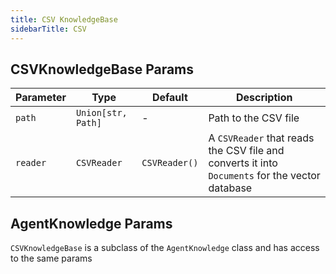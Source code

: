 ```yaml
---
title: CSV KnowledgeBase
sidebarTitle: CSV
---
```


## CSVKnowledgeBase Params

| Parameter | Type | Default | Description |
| --- | --- | --- | --- |
| `path` | `Union[str, Path]` | - | Path to the CSV file |
| `reader` | `CSVReader` | `CSVReader()` | A `CSVReader` that reads the CSV file and converts it into `Documents` for the vector database |

## AgentKnowledge Params

`CSVKnowledgeBase` is a subclass of the `AgentKnowledge` class and has access to the same params

<Snippet file="kb-base-reference.mdx" />
